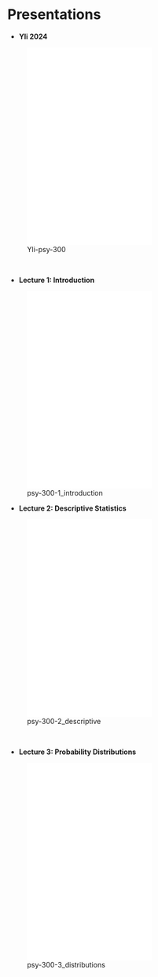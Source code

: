# Presentations

-   **Yli 2024**

![Yli-psy-300](presentations/Yli-psy-300.pdf){width="60%" height="400"}

     

-   **Lecture 1: Introduction**

![psy-300-1_introduction](presentations/psy-300-1_introduction.pdf){width="60%" height="400"}

-   **Lecture 2: Descriptive Statistics**

![psy-300-2_descriptive](presentations/psy-300-2_descriptive.pdf){width="60%" height="400"}

     


-   **Lecture 3: Probability Distributions**

![psy-300-3_distributions](presentations/psy-300-3_distributions.pdf){width="60%" height="400"}

     



